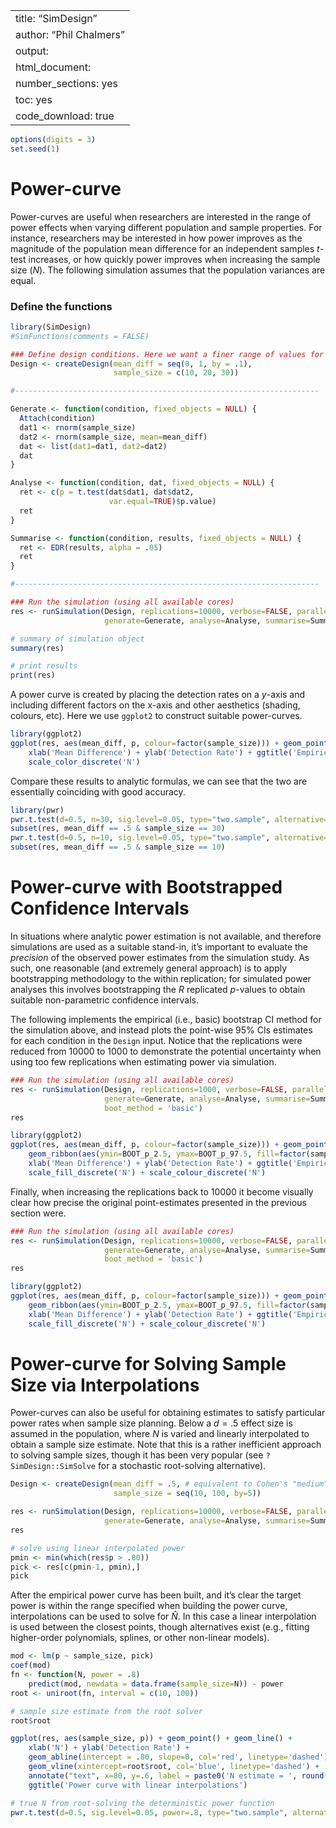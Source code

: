 %\VignetteIndexEntry{SimDesign}
%\VignetteEngine{knitr::knitr}
---
title: "SimDesign"
author: "Phil Chalmers"
output:
  html_document:
    number_sections: yes
    toc: yes
    code_download: true
---

```r
options(digits = 3)
set.seed(1)
```

# Power-curve

Power-curves are useful when researchers are interested in the range of power effects when varying different population and sample properties. For instance, researchers may be interested in how power improves as the magnitude of the population mean difference for an independent samples $t$-test increases, or how quickly power improves when increasing the sample size ($N$). The following simulation assumes that the population variances are equal.   

### Define the functions

```r
library(SimDesign)
#SimFunctions(comments = FALSE)

### Define design conditions. Here we want a finer range of values for plotting
Design <- createDesign(mean_diff = seq(0, 1, by = .1), 
                       sample_size = c(10, 20, 30))

#--------------------------------------------------------------------

Generate <- function(condition, fixed_objects = NULL) {
  Attach(condition)
  dat1 <- rnorm(sample_size)
  dat2 <- rnorm(sample_size, mean=mean_diff)
  dat <- list(dat1=dat1, dat2=dat2)
  dat
}

Analyse <- function(condition, dat, fixed_objects = NULL) {
  ret <- c(p = t.test(dat$dat1, dat$dat2, 
                      var.equal=TRUE)$p.value)
  ret
}

Summarise <- function(condition, results, fixed_objects = NULL) {
  ret <- EDR(results, alpha = .05)
  ret
}

#--------------------------------------------------------------------

### Run the simulation (using all available cores)
res <- runSimulation(Design, replications=10000, verbose=FALSE, parallel=TRUE,
                     generate=Generate, analyse=Analyse, summarise=Summarise)
```

```r
# summary of simulation object
summary(res)

# print results
print(res)
```

A power curve is created by placing the detection rates on a $y$-axis and including different factors on the x-axis and other aesthetics (shading, colours, etc). Here we use `ggplot2` to construct suitable power-curves.

```r
library(ggplot2)
ggplot(res, aes(mean_diff, p, colour=factor(sample_size))) + geom_point() + geom_line() +
    xlab('Mean Difference') + ylab('Detection Rate') + ggtitle('Empirical Power Curves') +
    scale_color_discrete('N')
```

Compare these results to analytic formulas, we can see that the two are essentially coinciding with good accuracy. 

```r
library(pwr)
pwr.t.test(d=0.5, n=30, sig.level=0.05, type="two.sample", alternative="two.sided")
subset(res, mean_diff == .5 & sample_size == 30)
pwr.t.test(d=0.5, n=10, sig.level=0.05, type="two.sample", alternative="two.sided")
subset(res, mean_diff == .5 & sample_size == 10)
```

# Power-curve with Bootstrapped Confidence Intervals

In situations where analytic power estimation is not available, and therefore simulations are used as a suitable stand-in, it's important to evaluate the *precision* of the observed power estimates from the simulation study. As such, one reasonable (and extremely general approach) is to apply bootstrapping methodology to the within replication; for simulated power analyses this involves bootstrapping the $R$ replicated $p$-values to obtain suitable non-parametric confidence intervals. 

The following implements the empirical (i.e., basic) bootstrap CI method for the simulation above, and instead plots the point-wise 95% CIs estimates for each condition in the `Design` input. Notice that the replications were reduced from 10000 to 1000 to demonstrate the potential uncertainty when using too few replications when estimating power via simulation.

```r
### Run the simulation (using all available cores)
res <- runSimulation(Design, replications=1000, verbose=FALSE, parallel=TRUE,
                     generate=Generate, analyse=Analyse, summarise=Summarise,
                     boot_method = 'basic')
res
```

```r
library(ggplot2)
ggplot(res, aes(mean_diff, p, colour=factor(sample_size))) + geom_point() + geom_line() +
    geom_ribbon(aes(ymin=BOOT_p_2.5, ymax=BOOT_p_97.5, fill=factor(sample_size)), alpha=.3, linetype=0) + 
    xlab('Mean Difference') + ylab('Detection Rate') + ggtitle('Empirical Power Curves with 95% CIs') +
    scale_fill_discrete('N') + scale_colour_discrete('N')
```

Finally, when increasing the replications back to 10000 it become visually clear how precise the original point-estimates  presented in the previous section were. 

```r
### Run the simulation (using all available cores)
res <- runSimulation(Design, replications=10000, verbose=FALSE, parallel=TRUE,
                     generate=Generate, analyse=Analyse, summarise=Summarise,
                     boot_method = 'basic')
res
```

```r
library(ggplot2)
ggplot(res, aes(mean_diff, p, colour=factor(sample_size))) + geom_point() + geom_line() +
    geom_ribbon(aes(ymin=BOOT_p_2.5, ymax=BOOT_p_97.5, fill=factor(sample_size)), alpha=.3, linetype=0) + 
    xlab('Mean Difference') + ylab('Detection Rate') + ggtitle('Empirical Power Curves with 95% CIs') +
    scale_fill_discrete('N') + scale_colour_discrete('N')
```


# Power-curve for Solving Sample Size via Interpolations

Power-curves can also be useful for obtaining estimates to satisfy particular power rates when sample size planning. Below a $d=.5$ effect size is assumed in the population, where $N$ is varied and linearly interpolated to obtain a sample size estimate. Note that this is a rather inefficient approach to solving sample sizes, though it has been very popular (see `?SimDesign::SimSolve` for a stochastic root-solving alternative). 

```r
Design <- createDesign(mean_diff = .5, # equivalent to Cohen's "medium" d effect size
                       sample_size = seq(10, 100, by=5))

res <- runSimulation(Design, replications=10000, verbose=FALSE, parallel=TRUE,
                     generate=Generate, analyse=Analyse, summarise=Summarise)
res

# solve using linear interpolated power
pmin <- min(which(res$p > .80))
pick <- res[c(pmin-1, pmin),]
pick
```

After the empirical power curve has been built, and it's clear the target power is within the range specified when building the power curve, interpolations can be used to solve for $\hat{N}$. In this case a linear interpolation is used between the closest points, though alternatives exist (e.g., fitting higher-order polynomials, splines, or other non-linear models).

```r
mod <- lm(p ~ sample_size, pick)
coef(mod)
fn <- function(N, power = .8)
	predict(mod, newdata = data.frame(sample_size=N)) - power
root <- uniroot(fn, interval = c(10, 100))

# sample size estimate from the root solver
root$root

ggplot(res, aes(sample_size, p)) + geom_point() + geom_line() + 
    xlab('N') + ylab('Detection Rate') + 
	geom_abline(intercept = .80, slope=0, col='red', linetype='dashed') +
	geom_vline(xintercept=root$root, col='blue', linetype='dashed') + 
	annotate("text", x=80, y=.6, label = paste0('N estimate = ', round(root$root, 2))) + 
	ggtitle('Power curve with linear interpolations')

# true N from root-solving the deterministic power function
pwr.t.test(d=0.5, sig.level=0.05, power=.8, type="two.sample", alternative="two.sided")
```

